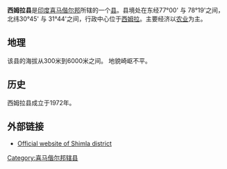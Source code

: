 '''西姆拉县'''是[[印度|印度]][[喜马偕尔邦|喜马偕尔邦]]所辖的一个[[县|县]]。县境处在东经77°00' 与 78°19'之间，北纬30°45' 与 31°44'之间，行政中心位于[[西姆拉|西姆拉]]。主要经济以[[农业|农业]]为主。

== 地理 ==
该县的海拔从300米到6000米之间。 地貌崎岖不平。

== 历史 ==
西姆拉县成立于1972年。

== 外部链接 ==
* [http://hpshimla.gov.in/ Official website of Shimla district]{{Wayback|url=http://hpshimla.gov.in/ |date=20100325192251 }}

{{Authority control}}
{{印度行政区划小作品}}
[[Category:喜马偕尔邦辖县|Category:喜马偕尔邦辖县]]